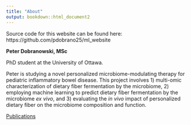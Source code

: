 ```yaml
---
title: "About"
output: bookdown::html_document2
---
```


Source code for this website can be found here: https://github.com/pdobrano25/ml_website


**Peter Dobranowski, MSc**

PhD student at the University of Ottawa.

Peter is studying a novel personalized microbiome-modulating therapy for pediatric inflammatory bowel disease. This project involves 1) multi-omic characterization of dietary fiber fermentation by the microbiome, 2) employing machine learning to predict dietary fiber fermentation by the microbiome *ex vivo*, and 3) evaluating the *in vivo* impact of personalized dietary fiber on the microbiome composition and function.

[Publications](https://scholar.google.com/citations?user=-_KGEHUAAAAJ&hl=en)
